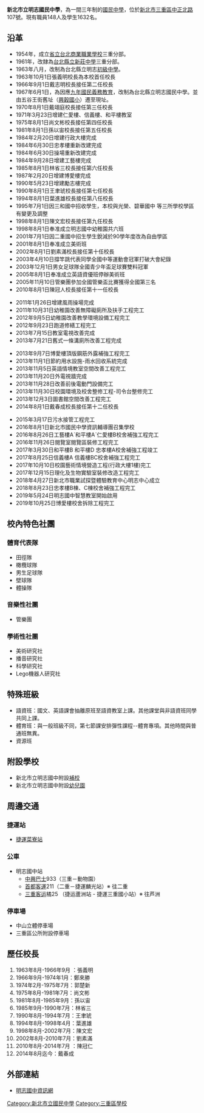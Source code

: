 {{Notability Unreferenced |time=2013-06-01T13:48:41+00:00 }}
{{expand|time=2013-07-08}}

{{Infobox School
|name          = 新北市立明志國民中學
|other_name    = New Taipei City Municipal Mingzhi Junior High School
|image         = 
|motto         = 
|established   = 1963年
|type          = 市立國民中學
|district      = [[新北市|新北市]][[三重區|三重區]]
|grades        = 三年學制
|president     = 
|principal     = 戴春成
|free_label    = 教職員
|free_text     = 148人
|students      = 1632人
|conference    = 
|colors        = 
|mascot        = 
|magazine      = 走過青澀
|location      = {{flagicon|TWN}}[[新北市|新北市]][[三重區|三重區]]中正北路107號
|free_label2   =
|free_text2    = 
|free_label3   =
|free_text3    =
|information   = 
|tel=+886-2-2984-4132
|fax=+886-2-2989-7782 
|website       = [http://www.mcjh.ntpc.edu.tw/ www.mcjh.ntpc.edu.tw]
}}

'''新北市立明志國民中學'''，為一間三年制的[[國民中學|國民中學]]，位於[[新北市|新北市]][[三重區|三重區]][[中正路|中正北路]]107號。現有職員148人及學生1632名。

== 沿革 ==
*1954年，成立[[國立臺北商業大學|省立台北商業職業學校]]三重分部。
*1961年，改隸為[[新北市立新莊國民中學|台北縣立新莊中學]]三重分部。
*1963年八月，改制為台北縣立明志[[初級中學|初級中學]]。
*1963年10月1日張義明校長為本校首任校長
*1966年9月1日戴志明校長接任第二任校長
*1967年6月1日，為因應[[九年國民義務教育|九年國民義務教育]]，改制為台北縣立明志國民中學。並由五谷王街舊址（[[興穀國小|興穀國小]]）遷至現址。
*1970年8月1日戴翊庭校長接任第三任校長
*1971年3月23日增建仁愛樓、信義樓、和平樓教室
*1975年8月1日尚文彬校長接任第四任校長
*1981年8月1日孫以宙校長接任第五任校長
*1984年2月20日增建行政大樓完成
*1984年6月30日忠孝樓重新改建完成
*1984年6月30日操場重新改建完成
*1984年9月28日增建工藝樓完成
*1985年8月1日林省三校長接任第六任校長
*1987年2月20日增建博愛樓完成
*1990年5月23日增建勵志樓完成
*1990年8月1日王聿琥校長接任第七任校長
*1994年8月1日葉進雄校長接任第八任校長
*1995年7月1日因三和國中招收學生，本校與光榮、碧華國中 等三所學校學區有變更及調整
*1998年8月1日陳文宏校長接任第九任校長
*1998年8月1日奉准成立明志國中幼稚園共六班
*2001年7月1日因二重國中招生學生銳減於90學年度改為自由學區
*2001年8月1日奉准成立美術班
*2002年8月1日劉素滿校長接任第十任校長
*2003年4月10日撐竿跳代表同學全國中等運動會冠軍打破大會紀錄
*2003年12月1日男女足球隊全國青少年盃足球賽雙料冠軍
*2005年8月1日奉准成立英語資優班停辦美術班
*2005年11月10日管樂團參加全國管樂盃比賽獲得全國第三名
*2010年8月1日陳冠人校長接任第十一任校長

*2011年1月26日增建風雨操場完成
*2011年10月31日幼稚園改善無障礙廁所及扶手工程完工
*2012年9月5日幼稚園改善教學環境設備工程完工
*2012年9月23日跑道修繕工程完工
*2013年7月15日教室電視改善完成
*2013年7月21日舊式一條溝廁所改善工程完成

*2013年9月7日博愛樓頂版鋼筋外露補強工程完工
*2013年11月1日節約用水設施-雨水回收系統完成
*2013年11月5日英語情境教室空間改善工程完工
*2013年11月20日外電視牆完成
*2013年11月28日改善前後電動門設備完工
*2013年11月30日校園環境及校舍整修工程-司令台整修完工
*2013年12月3日圖書館空間改善工程完工
*2014年8月1日戴春成校長接任第十二任校長

*2015年3月17日污水接管工程完工
*2016年8月1日新北市國民中學資訊輔導團召集學校
*2016年8月26日工藝樓Aˋ和平樓Aˋ仁愛樓B校舍補強工程完工
*2016年11月26日閱覽室閱覽區裝修工程完工
*2017年3月30日和平樓B 和平樓D 忠孝樓A校舍補強工程竣工
*2017年8月25日信義樓A 信義樓BC校舍補強工程完工
*2017年10月10日校園藝術情境營造工程(行政大樓1樓)完工
*2017年12月15日理化及生物實驗室裝修改造工程完工
*2018年4月27日新北市職業試探暨體驗教育中心明志中心成立
*2018年8月23日忠孝樓B棟、C棟校舍補強工程完工
*2019年5月24日明志國中智慧教室開始啟用
*2019年10月25日博愛樓校舍拆除工程完工

==校內特色社團==
=== 體育代表隊 ===
*田徑隊
*橄欖球隊
*男生足球隊
*壁球隊
*體操隊

=== 音樂性社團 ===
*管樂團

=== 學術性社團 ===
* 美術研究社
* 播音研究社
* 科學研究社
* Lego機器人研究社

== 特殊班級 ==
*語資班：國文、英語課會抽離原班至語資教室上課。其他課堂與非語資班同學共同上課。
*體育班：與一般班級不同，第七節課安排彈性課程--體育專項。其他時間與普通班無異。
*資源班

== 附設學校 ==
*新北市立明志國中附設[[補校|補校]]
*新北市立明志國中附設[[幼兒園|幼兒園]]

== 周邊交通 ==
=== 捷運站 ===
*[[菜寮站|捷運菜寮站]]

=== 公車 ===
*明志國中站
**[[中興巴士|中興巴士]]933（三重－動物園）
**[[首都客運|首都客運]]211（二重－捷運麟光站）※ 往二重
**[[三重客运|三重客运]]橘25 （捷运蘆洲站 - 捷運三重國小站）※ 往芦洲

=== 停車場 ===
*中山立體停車場
*三重區公所附設停車場

== 歷任校長 == 
#1963年8月-1966年9月 ：張義明
#1966年9月-1974年1月：鄭來勝
#1974年2月-1975年7月：郭楚新
#1975年8月-1981年7月：尚文彬
#1981年8月-1985年9月：孫以宙
#1985年9月-1990年7月：林省三
#1990年8月-1994年7月：王聿琥
#1994年8月-1998年4月：葉進雄
#1998年8月-2002年7月：陳文宏
#2002年8月-2010年7月：劉素滿
#2010年8月-2014年7月 ：陳冠仁
#2014年8月迄今：戴春成

== 外部連結 ==
*[https://www.mcjh.ntpc.edu.tw/ 明志國中資訊網] {{Wayback|url=https://www.mcjh.ntpc.edu.tw/ |date=20200929202109 }}
{{新北市中學列表}}

[[Category:新北市立國民中學|Category:新北市立國民中學]]
[[Category:三重區學校|Category:三重區學校]]